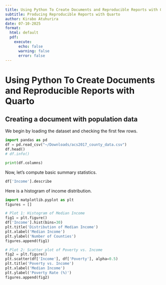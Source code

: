 ```yaml
---
title: Using Python To Create Documents and Reproducible Reports with Quarto
subtitle: Producing Reproducible Reports with Quarto
author: Kirabo Atuhurira
date: 07-10-2025
format:
  html: default
  pdf:
    execute:
      echo: false
      warning: false
      error: false
---
```

# Using Python To Create Documents and Reproducible Reports with Quarto


## Creating a document with population data

We begin by loading the dataset and checking the first few rows.

```python
import pandas as pd
df = pd.read_csv("~/Downloads/acs2017_county_data.csv")
df.head()
# df.info()
```

```python
print(df.columns)
```

Now, let’s compute basic summary statistics.
```python
df['Income'].describe
```

Here is a histogram of income distribution.
```python
import matplotlib.pyplot as plt
figures = []

# Plot 1: Histogram of Median Income
fig1 = plt.figure()
df['Income'].hist(bins=30)
plt.title('Distribution of Median Income')
plt.xlabel('Median Income')
plt.ylabel('Number of Counties')
figures.append(fig1)
```

```python
# Plot 2: Scatter plot of Poverty vs. Income
fig2 = plt.figure()
plt.scatter(df['Income'], df['Poverty'], alpha=0.5)
plt.title('Poverty vs. Income')
plt.xlabel('Median Income')
plt.ylabel('Poverty Rate (%)')
figures.append(fig2)
```

<!-- ```{python}
# Plot 3: Pie chart of State distribution
df['State'].value_counts().head(10).plot(kind='pie', autopct='%1.1f%%', startangle=90)
plt.title('Top 10 States by Number of Counties')
plt.ylabel('')
plt.show()
``` -->

<!-- ```{python}
# Plot 4: Pie chart of race distribution (average across all counties)
race_columns = ['White', 'Black', 'Asian', 'Pacific', 'Native', 'Hispanic']
average_race_distribution = df[race_columns].mean()
plt.figure()
average_race_distribution.plot(kind='pie', autopct='%1.1f%%', startangle=90)
plt.title('Average Racial Distribution Across Counties')
plt.ylabel('')
``` -->